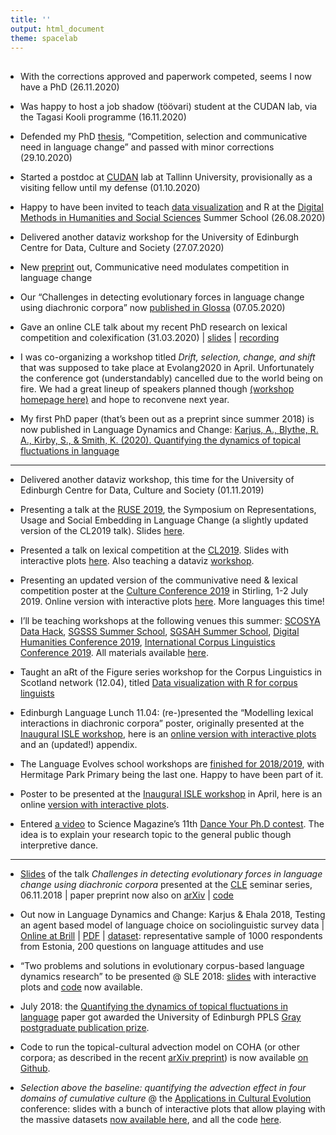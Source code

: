 ```yaml
---
title: ''
output: html_document
theme: spacelab
---
```

<head>
<base target="_blank">
</head>
<style>
.main-container {
  padding: 0px;
}
ul{
  padding-left: 16px;
}
</style>

<div style="width: 100%; padding-top:2px; padding-left:0px; indent-left:0px">

- With the corrections approved and paperwork competed, seems I now have a PhD (26.11.2020)

- Was happy to host a job shadow (töövari) student at the CUDAN lab, via the Tagasi Kooli programme (16.11.2020)

- Defended my PhD [thesis](https://andreskarjus.github.io/thesis/Andres_Karjus_phd_thesis.pdf), "Competition, selection and communicative need in language change" and passed with minor corrections (29.10.2020)

- Started a postdoc at [CUDAN](http://cudan.tlu.ee/) lab at Tallinn University, provisionally as a visiting fellow until my defense (01.10.2020)

- Happy to have been invited to teach [data visualization](https://andreskarjus.github.io/artofthefigure/) and R at the [Digital Methods in Humanities and Social Sciences](https://digitalmethods.ut.ee/) Summer School (26.08.2020)

- Delivered another dataviz workshop for the University of Edinburgh Centre for Data, Culture and Society (27.07.2020)

- New [preprint](https://arxiv.org/abs/2006.09277) out, Communicative need modulates competition in language change

- Our "Challenges in detecting evolutionary forces in language change using diachronic corpora" now [published in Glossa](http://doi.org/10.5334/gjgl.909) (07.05.2020)

- Gave an online CLE talk about my recent PhD research on lexical competition and colexification (31.03.2020) | [slides](https://andreskarjus.github.io/cletalk2020) | [recording](https://youtu.be/-utY5ERe6OY)

- I was co-organizing a workshop titled *Drift, selection, change, and shift* that was supposed to take place at Evolang2020 in April. Unfortunately the conference got (understandably) cancelled due to the world being on fire. We had a great lineup of speakers planned though [(workshop homepage here)](https://driftselection-evolang2020.github.io/) and hope to reconvene next year.

- My first PhD paper (that's been out as a preprint since summer 2018) is now published in Language Dynamics and Change: [Karjus, A., Blythe, R. A., Kirby, S., & Smith, K. (2020). Quantifying the dynamics of topical fluctuations in language](https://doi.org/10.1163/22105832-01001200)

---

- Delivered another dataviz workshop, this time for the University of Edinburgh Centre for Data, Culture and Society (01.11.2019)

- Presenting a talk at the [RUSE 2019](http://rusesymposium.org.uk/), the Symposium on Representations, Usage and Social Embedding in Language Change (a slightly updated version of the CL2019 talk). Slides [here](https://andreskarjus.github.io/ruse2019).

- Presented a talk on lexical competition at the [CL2019](http://www.cl2019.org/). Slides with interactive plots [here](https://andreskarjus.github.io/cl2019talk.html). Also teaching a dataviz [workshop](https://andreskarjus.github.io/artofthefigure/cl2019).

- Presenting an updated version of the communivative need & lexical competition poster at the [Culture Conference 2019](https://culture-conference.com/programme-2019/) in Stirling, 1-2 July 2019. Online version with interactive plots [here](https://andreskarjus.github.io/lexcom_poster). More languages this time!

- I'll be teaching workshops at the following venues this summer: [SCOSYA Data Hack](https://scotssyntaxatlas.ac.uk/workshops/data-hack/), [SGSSS Summer School](https://www.sgsss.ac.uk/summer-school-2019/), [SGSAH Summer School](https://www.sgsah.ac.uk/news/summerschool/), [Digital Humanities Conference 2019](https://dh2019.adho.org/), [International Corpus Linguistics Conference 2019](http://www.cl2019.org/). All materials available [here](https://andreskarjus.github.io/artofthefigure/).

- Taught an aRt of the Figure series workshop for the Corpus Linguistics in Scotland network (12.04), titled [Data visualization with R for corpus linguists](https://andreskarjus.github.io/artofthefigure)

- Edinburgh Language Lunch 11.04: (re-)presented the "Modelling lexical interactions in diachronic corpora" poster, originally presented at the [Inaugural ISLE workshop](https://www.comparativelinguistics.uzh.ch/en/events/ISLE-inaugural-workshop.html), here is an [online version with interactive plots](https://andreskarjus.github.io/isle_poster) and an (updated!) appendix.

- The Language Evolves school workshops are [finished for 2018/2019](https://twitter.com/kennysmithed/status/1113456451815661568), with Hermitage Park Primary being the last one. Happy to have been part of it.

- Poster to be presented at the [Inaugural ISLE workshop](https://www.comparativelinguistics.uzh.ch/en/events/ISLE-inaugural-workshop.html) in April, here is an online [version with interactive plots](https://andreskarjus.github.io/isle_poster).

- Entered [a video](https://www.youtube.com/watch?v=t8InfFEIINc) to Science Magazine's 11th [Dance Your Ph.D contest](https://www.sciencemag.org/projects/dance-your-phd). The idea is to explain your research topic to the general public though interpretive dance.

---

- [Slides](https://andreskarjus.github.io/evoforces_cletalk/slides.html) of the talk _Challenges in detecting evolutionary forces in language change using diachronic corpora_ presented at the [CLE](http://www.lel.ed.ac.uk/cle/) seminar series, 06.11.2018 | paper preprint now also on [arXiv](http://arxiv.org/abs/1811.01275) | [code](https://github.com/andreskarjus/wfsim_fit)

- Out now in Language Dynamics and Change: Karjus & Ehala 2018, Testing an agent based model of language choice on sociolinguistic survey data | [Online at Brill](https://doi.org/10.1163/22105832-00802004) | [PDF](Karjus_Ehala_2018_Testing_an_agent-based model_of_language_choice_LDCpostprint.pdf) | [dataset](http://doi.org/10.15155/1-00-0000-0000-0000-00162L): representative sample of 1000 respondents from Estonia, 200 questions on language attitudes and use

- "Two problems and solutions in evolutionary corpus-based language dynamics research" to be presented @ SLE 2018: [slides](https://andreskarjus.github.io/sle_tallinn_languagedynamics) with interactive plots and [code](https://github.com/andreskarjus/sle_tallinn_languagedynamics) now available.

- July 2018: the [Quantifying the dynamics of topical fluctuations in language](https://arxiv.org/abs/1806.00699) paper got awarded the University of Edinburgh PPLS [Gray postgraduate publication prize](https://www.ed.ac.uk/ppls/philosophy/current/postgraduate/fees-and-funding/ppls-gray-postgraduate-publication-prize).
 
- Code to run the topical-cultural advection model on COHA (or other corpora; as described in the recent [arXiv preprint](https://arxiv.org/abs/1806.00699)) is now available [on Github](https://github.com/andreskarjus/topical_cultural_advection_model).

- _Selection above the baseline: quantifying the advection effect in four domains of cumulative culture_ @ the [Applications in Cultural Evolution](https://cultevol.ut.ee/) conference: slides with a bunch of interactive plots that allow playing with the massive datasets [now available here](https://andreskarjus.github.io/cultevol_tartu_slides), and all the code [here](https://github.com/andreskarjus/cultural_advection_Tartuce).

</div>
